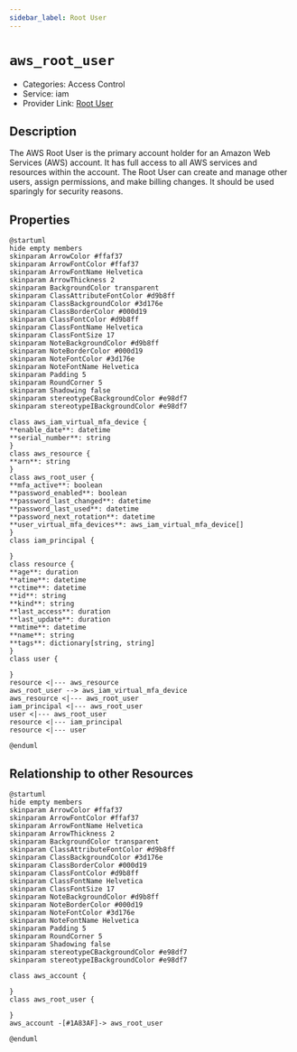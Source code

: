 ```yaml
---
sidebar_label: Root User
---
```


# `aws_root_user`

- Categories: Access Control
- Service: iam
- Provider Link: [Root User](https://docs.aws.amazon.com/IAM/latest/UserGuide/id_root-user.html)

## Description
The AWS Root User is the primary account holder for an Amazon Web Services (AWS) account. It has full access to all AWS services and resources within the account. The Root User can create and manage other users, assign permissions, and make billing changes. It should be used sparingly for security reasons.

## Properties
<ZoomPanPinch>

```kroki imgType="plantuml" imgAlt="Diagram of Root User data model"
@startuml
hide empty members
skinparam ArrowColor #ffaf37
skinparam ArrowFontColor #ffaf37
skinparam ArrowFontName Helvetica
skinparam ArrowThickness 2
skinparam BackgroundColor transparent
skinparam ClassAttributeFontColor #d9b8ff
skinparam ClassBackgroundColor #3d176e
skinparam ClassBorderColor #000d19
skinparam ClassFontColor #d9b8ff
skinparam ClassFontName Helvetica
skinparam ClassFontSize 17
skinparam NoteBackgroundColor #d9b8ff
skinparam NoteBorderColor #000d19
skinparam NoteFontColor #3d176e
skinparam NoteFontName Helvetica
skinparam Padding 5
skinparam RoundCorner 5
skinparam Shadowing false
skinparam stereotypeCBackgroundColor #e98df7
skinparam stereotypeIBackgroundColor #e98df7

class aws_iam_virtual_mfa_device {
**enable_date**: datetime
**serial_number**: string
}
class aws_resource {
**arn**: string
}
class aws_root_user {
**mfa_active**: boolean
**password_enabled**: boolean
**password_last_changed**: datetime
**password_last_used**: datetime
**password_next_rotation**: datetime
**user_virtual_mfa_devices**: aws_iam_virtual_mfa_device[]
}
class iam_principal {

}
class resource {
**age**: duration
**atime**: datetime
**ctime**: datetime
**id**: string
**kind**: string
**last_access**: duration
**last_update**: duration
**mtime**: datetime
**name**: string
**tags**: dictionary[string, string]
}
class user {

}
resource <|--- aws_resource
aws_root_user --> aws_iam_virtual_mfa_device
aws_resource <|--- aws_root_user
iam_principal <|--- aws_root_user
user <|--- aws_root_user
resource <|--- iam_principal
resource <|--- user

@enduml
```

</ZoomPanPinch>


## Relationship to other Resources
<ZoomPanPinch>

```kroki imgType="plantuml" imgAlt="Diagram of Root User resource relationships"
@startuml
hide empty members
skinparam ArrowColor #ffaf37
skinparam ArrowFontColor #ffaf37
skinparam ArrowFontName Helvetica
skinparam ArrowThickness 2
skinparam BackgroundColor transparent
skinparam ClassAttributeFontColor #d9b8ff
skinparam ClassBackgroundColor #3d176e
skinparam ClassBorderColor #000d19
skinparam ClassFontColor #d9b8ff
skinparam ClassFontName Helvetica
skinparam ClassFontSize 17
skinparam NoteBackgroundColor #d9b8ff
skinparam NoteBorderColor #000d19
skinparam NoteFontColor #3d176e
skinparam NoteFontName Helvetica
skinparam Padding 5
skinparam RoundCorner 5
skinparam Shadowing false
skinparam stereotypeCBackgroundColor #e98df7
skinparam stereotypeIBackgroundColor #e98df7

class aws_account {

}
class aws_root_user {

}
aws_account -[#1A83AF]-> aws_root_user

@enduml
```

</ZoomPanPinch>




